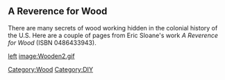 {{Stub}}

==A Reverence for Wood==
There are many secrets of wood working hidden in the colonial history of the U.S. Here are a couple of pages from Eric Sloane's work ''A Reverence for Wood'' (ISBN 0486433943).

[[image:Wooden1.gif|left]] [[image:Wooden2.gif]]




[[Category:Wood]]
[[Category:DIY]]